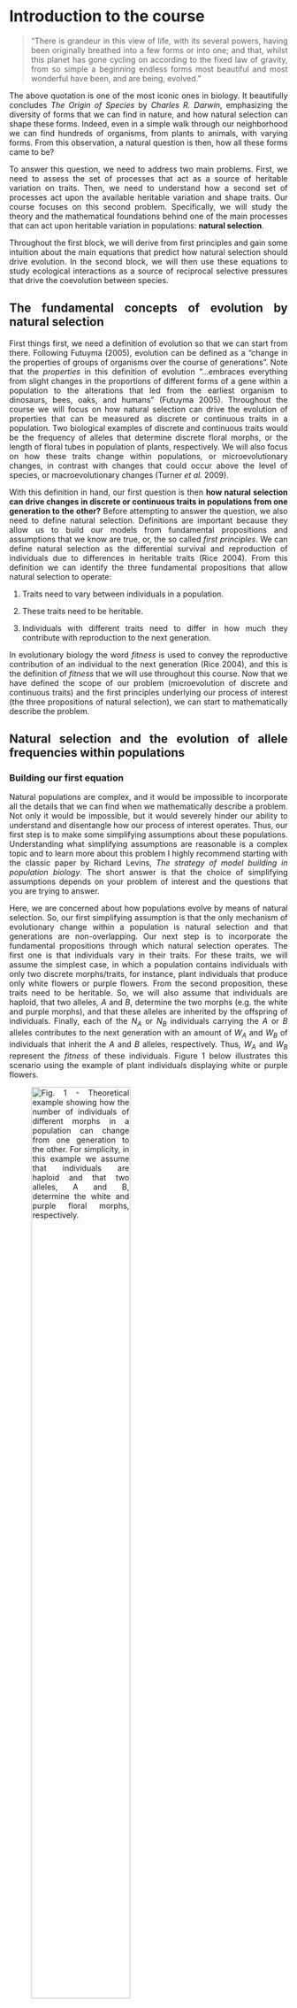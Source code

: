```{=html}
<style>
body {
text-align: justify}
</style>
```
# Introduction to the course

> "There is grandeur in this view of life, with its several powers, having been originally breathed into a few forms or into one; and that, whilst this planet has gone cycling on according to the fixed law of gravity, from so simple a beginning endless forms most beautiful and most wonderful have been, and are being, evolved."

The above quotation is one of the most iconic ones in biology. It beautifully concludes *The* *Origin of Species* by *Charles R. Darwin*, emphasizing the diversity of forms that we can find in nature, and how natural selection can shape these forms. Indeed, even in a simple walk through our neighborhood we can find hundreds of organisms, from plants to animals, with varying forms. From this observation, a natural question is then, how all these forms came to be?

To answer this question, we need to address two main problems. First, we need to assess the set of processes that act as a source of heritable variation on traits. Then, we need to understand how a second set of processes act upon the available heritable variation and shape traits. Our course focuses on this second problem. Specifically, we will study the theory and the mathematical foundations behind one of the main processes that can act upon heritable variation in populations: **natural selection**.

Throughout the first block, we will derive from first principles and gain some intuition about the main equations that predict how natural selection should drive evolution. In the second block, we will then use these equations to study ecological interactions as a source of reciprocal selective pressures that drive the coevolution between species.

## The fundamental concepts of evolution by natural selection

First things first, we need a definition of evolution so that we can start from there. Following Futuyma (2005), evolution can be defined as a "change in the properties of groups of organisms over the course of generations". Note that the *properties* in this definition of evolution "...embraces everything from slight changes in the proportions of different forms of a gene within a population to the alterations that led from the earliest organism to dinosaurs, bees, oaks, and humans" (Futuyma 2005). Throughout the course we will focus on how natural selection can drive the evolution of properties that can be measured as discrete or continuous traits in a population. Two biological examples of discrete and continuous traits would be the frequency of alleles that determine discrete floral morphs, or the length of floral tubes in population of plants, respectively. We will also focus on how these traits change within populations, or microevolutionary changes, in contrast with changes that could occur above the level of species, or macroevolutionary changes (Turner *et al.* 2009).

With this definition in hand, our first question is then **how natural selection can drive changes in discrete or continuous traits in populations from one generation to the other?** Before attempting to answer the question, we also need to define natural selection. Definitions are important because they allow us to build our models from fundamental propositions and assumptions that we know are true, or, the so called *first principles*. We can define natural selection as the differential survival and reproduction of individuals due to differences in heritable traits (Rice 2004). From this definition we can identify the three fundamental propositions that allow natural selection to operate:

1.  Traits need to vary between individuals in a population.

2.  These traits need to be heritable.

3.  Individuals with different traits need to differ in how much they contribute with reproduction to the next generation.

In evolutionary biology the word *fitness* is used to convey the reproductive contribution of an individual to the next generation (Rice 2004), and this is the definition of *fitness* that we will use throughout this course. Now that we have defined the scope of our problem (microevolution of discrete and continuous traits) and the first principles underlying our process of interest (the three propositions of natural selection), we can start to mathematically describe the problem.

## Natural selection and the evolution of allele frequencies within populations

### Building our first equation

Natural populations are complex, and it would be impossible to incorporate all the details that we can find when we mathematically describe a problem. Not only it would be impossible, but it would severely hinder our ability to understand and disentangle how our process of interest operates. Thus, our first step is to make some simplifying assumptions about these populations. Understanding what simplifying assumptions are reasonable is a complex topic and to learn more about this problem I highly recommend starting with the classic paper by Richard Levins, *The strategy of model building in population biology*. The short answer is that the choice of simplifying assumptions depends on your problem of interest and the questions that you are trying to answer.

Here, we are concerned about how populations evolve by means of natural selection. So, our first simplifying assumption is that the only mechanism of evolutionary change within a population is natural selection and that generations are non-overlapping. Our next step is to incorporate the fundamental propositions through which natural selection operates. The first one is that individuals vary in their traits. For these traits, we will assume the simplest case, in which a population contains individuals with only two discrete morphs/traits, for instance, plant individuals that produce only white flowers or purple flowers. From the second proposition, these traits need to be heritable. So, we will also assume that individuals are haploid, that two alleles, $A$ and $B$, determine the two morphs (e.g. the white and purple morphs), and that these alleles are inherited by the offspring of individuals. Finally, each of the $N_A$ or $N_B$ individuals carrying the $A$ or $B$ alleles contributes to the next generation with an amount of $W_A$ and $W_B$ of individuals that inherit the $A$ and $B$ alleles, respectively. Thus, $W_A$ and $W_B$ represent the *fitness* of these individuals. Figure 1 below illustrates this scenario using the example of plant individuals displaying white or purple flowers.

![Fig. 1 - Theoretical example showing how the number of individuals of different morphs in a population can change from one generation to the other. For simplicity, in this example we assume that individuals are haploid and that two alleles, A and B, determine the white and purple floral morphs, respectively.](figs/fig1.png){width="65%"}

$\\$

Under the above assumptions, in the next generation the total number of individuals carrying the allele $A$ in the population will depend on how much each individual contribute with offspring to the next generation. Mathematically, this is equivalent to multiply the current number of individuals carrying the allele $A$, with their *fitness*, as follows:

$$N_{A}^{(t+1)}=N_{A}^{(t)}W_{A}^{(t)}$$

where the superscripts $(t)$ and $(t+1)$ denotes the current and the next generation, respectively. Similarly, the following equation describes the number of individuals carrying the $B$ allele in the next generation: $$N_{B}^{(t+1)}=N_{B}^{(t)}W_{B}^{(t)}$$ However, we are interested in how the frequencies of these alleles change, not the absolute number of individuals. Since there are only two alleles in the population, if we find the frequency - $p$ - of allele $A$, then the frequency of $B$ is equal to $(1-p)$. The frequency of $A$ in the next generation is equal to the number of individuals carrying $A$, divided by total number of individuals in the next generation, $\frac{N_{A}^{(t+1)}}{N^{(t+1)}}$. We already know what $N_{A}^{(t+1)}$ is, so our next step is to find what will be the total number of individuals in the next generation, $N^{(t+1)}$. From the two equations above, we know that the total population size at the next generation is equal to:

$$N^{(t+1)}=N_{A}^{(t)}W_{A}^{(t)}+N_{B}^{(t)}W_{B}^{(t)}$$

We also know that at the current generation, the number of individuals carrying the allele $A$, $N_{A}^{(t)}$, is equal to the frequency of $A$, multiplied by the total number of individuals in the population, that is $N_{A}^{(t)}=p^{(t)}N^{(t)}$. In a similar way, $N_{B}^{(t)}=(1-p^{(t)})N^{(t)}$. If we plug in these equivalences in the equation above, we get to the following one:

$$
\begin{aligned}
N^{(t+1)}&=N_{A}^{(t)}W_{A}^{(t)}+N_{B}^{(t)}W_{B}^{(t)} \\
N^{(t+1)}&=p^{(t)}N^{(t)}W_{A}^{(t)}+(1-p^{(t)})N^{(t)}W_{B}^{(t)}
\end{aligned}
$$

Further putting the $N^{(t)}$ that appears at the right-hand side in evidence leads to:

$$
\begin{aligned}
N^{(t+1)}&=p^{(t)}N^{(t)}W_{A}^{(t)}+(1-p^{(t)})N^{(t)}W_{B}^{(t)} \\
N^{(t+1)}&=N^{(t)}\left[p^{(t)}W_{A}^{(t)}+(1-p^{(t)})W_{B}^{(t)} \right] \\
N^{(t+1)}&=N^{(t)}\overline{W}^{(t)}
\end{aligned}
$$ where $\overline{W}^{(t)}=p^{(t)}W_{A}^{(t)}+(1-p^{(t)})W_{B}^{(t)}$ is the average fitness of the population.

$$\begin{aligned}
\frac{N_{A}^{(t+1)}}{N^{(t+1)}}&=\frac{N_{A}^{(t)}W_{A}^{(t)}}{N^{(t)}\overline{W}^{(t)}} \\
p^{(t+1)}&=\frac{p^{(t)}W_{A}^{(t)}}{\overline{W}^{(t)}}
\end{aligned}$$

Now, lets try to understand what the equation above is telling us: at the next generation, the frequency of the allele $A$ in the population will depend on the current frequency of $A$, multiplied by the fraction $\frac{W_{A}^{(t)}}{\overline{W}^{(t)}}$. This fraction represents the fitness of $A$ relative to the average fitness in the population. On the one hand, if the fitness of $A$ is larger than the average of the population, the fraction is higher than 1, and the frequency of $A$ will increase in the next generation. On the other hand, when $W_{A}^{(t)} < \overline{W}^{(t)}$, the fraction will be smaller than 1 and the frequency of $A$ will decrease. What the equation is describing makes complete sense. If individuals of $A$ reproduce more than the average, then, the frequency of $A$ increases. This is exactly the way that we expect natural selection to operate, but now, we are able to *quantify* this expected outcome.

### Wright's equation for the adaptive landscape of alleles

We can gain further insight about how selection drive the frequencies of alleles if we come up with an expression for the *change* in the frequency over generations, instead of just the frequency at the next generation. Mathematically, this is described by the difference $p^{(t+1)} - p^{(t)}$, or $\Delta p$ . Plugging in the expression for $p^{(t+1)}$ that we just derived leads to the following equation:

$$\begin{aligned}
\Delta p&=p^{(t+1)} - p^{(t)} \\
\Delta p&=\frac{p^{(t)}W_{A}^{(t)}}{\overline{W}^{(t)}} - p^{(t)} \\
\Delta p&=\frac{p^{(t)}W_{A}^{(t)}}{\overline{W}^{(t)}} - \frac{p^{(t)}\overline{W}^{(t)}}{\overline{W}^{(t)}} \\
\Delta p&=p^{(t)}\frac{\left(W_{A}^{(t)}-\overline{W}^{(t)}\right)}{\overline{W}^{(t)}}
\end{aligned}$$

Substituting $\overline{W}^{(t)}$ in the numerator with $p^{(t)}W_{A}^{(t)}+(1-p^{(t)})W_{B}^{(t)}$ leads to:

$$\begin{aligned}
\Delta p&=p^{(t)}\frac{\left[W_{A}^{(t)}-p^{(t)}W_{A}^{(t)}-(1-p^{(t)})W_{B}^{(t)}\right]}{\overline{W}^{(t)}} \\
\Delta p&=p^{(t)}\frac{\left[(1-p^{(t)})W_{A}^{(t)}-(1-p^{(t)})W_{B}^{(t)}\right]}{\overline{W}^{(t)}} \\
\Delta p&=p^{(t)}(1-p^{(t)})\frac{\left(W_{A}^{(t)}-W_{B}^{(t)}\right)}{\overline{W}^{(t)}}
\end{aligned}$$

This equation show that the change in the frequency of the $A$ allele depends on two components. First, it depends on $p^{(t)}(1-p^{(t)})$. This term is the product of the frequencies of $A$ and $B$, which, from probability theory, represents the variance in frequencies. From this interpretation, the term $p^{(t)}(1-p^{(t)})$ is the amount of genetic variance within the population. Second, the change in frequency also depends on the term $\frac{\left(W_{A}-W_{B}^{(t)}\right)}{\overline{W}^{(t)}}$, representing the difference in fitness between individuals carrying the $A$ or $B$ alleles. When $W_{A}>W_{B}$, this term is positive and it is negative when $W_{A}<W_{B}$. Therefore, the equation shows that selection drives evolutionary changes depending on the amount of the available genetic variance within the population and differences in fitness. On the one hand genetic variance scales the amount of evolutionary change that can occur, such that if there is no genetic variance, i.e., $p\neq 1$ and $p\neq 0$, no change occurs. On the other hand, differences in fitness control the direction of the evolutionary changes. Since the variance is always a positive number, when $W_{A}>W_{B}$, $\Delta p$ is also positive and the frequency of $p$ increases. In contrast, when $W_{A}<W_{B}$, $\Delta p$ will be negative and the frequency of $p$ decreases. If there are no differences in fitness, or $W_{A} = W_{B}$, there is no evolutionary change. Once more, this behavior makes complete sense from what we would expect from evolution by natural selection.

The equation above for the change in allele frequencies was the one derived by Sewall Wright in 1937 in the classic paper *The distribution of gene frequencies in populations*. The key idea of the paper was identifying that the term $\left(W_{A}^{(t)}-W_{B}^{(t)}\right)$ corresponds to the derivative of the average fitness of the population, relative to the frequency of allele $p$, as follows:

$$\begin{aligned}
\frac{\partial \overline{W}^{(t)}}{\partial p} &= \frac{\partial}{\partial p^{(t)}}p^{(t)}W_{A}^{(t)} + \frac{\partial}{\partial p^{(t)}}(1-p^{(t)})W_{B}^{(t)} \\
\frac{\partial \overline{W}^{(t)}}{\partial p^{(t)}} &=  W_{A}^{(t)} - W_{B}^{(t)}
\end{aligned}$$

This result holds whenever the *fitness* of alleles does not depend on their frequencies, or, in other words, when *fitness* is frequency independent. The result above allow us to rewrite the equation for the change in allele frequencies as follows:

$$
\Delta p=p^{(t)}(1-p^{(t)})\frac{\partial ln\overline{W}^{(t)}}{\partial p^{(t)}}
$$ where the *ln* term in $\frac{\partial ln\overline{W}^{(t)}}{\partial p^{(t)}}$ comes from the calculus rule that $\frac{1}{x}\frac{d}{dx} = \frac{dlnx}{dx}$.

Rewriting the equation in terms of this derivative is key to understand the concept of how natural selection drive adaptations in populations. A derivative represents the slope of a curve at a point. In turn, the average *fitness* of a population represents its growth rate. Thus, we can think about the derivative of the average fitness relative to the frequency of an allele as a population "climbing" a slope that is defined by the growth rate of the population. Visually this can be represented with the relationship between the average fitness of the population and the frequency of a given allele, as the figure below shows:

![Fig. 2 - Hypothetical example of the relationship between the average fitness of a population and the frequency of an allele (p). The dashed line represents the point at which the slope (the derivative) is equal to 0. In the points to the left of the dashed line, the slope is positive, and selection favors an increase in the frequency of the allele. In contrast, the slope is negative in the points to the right of the dashed line and selection favors a decrease in the frequency of the allele. Importantly, across all points selection will drive the frequencies of the allele in the direction at which the average fitness of the population increases.](figs/fig2.png){width="50%"}

$\\$

The figure above illustrates the concept introduced by Wright (1937) of an *adaptive landscape*. In evolutionary biology, the *adaptive landscape* depicts the relationship between the average fitness of a population and the values of traits, which, in our example, are the frequencies of alleles. From the figure and the interpretation of the derivative outlined above, we can see the natural selection will drive the evolution of allele frequencies in the direction that increases the average fitness of the population. This provides a mathematical formulation and proof of the intuitive concept of how natural selection favors *adaptations* in populations. This relationship always holds whenever *fitness* is frequency-independent, but not when *fitness* is frequency-dependent as we will see next in the exercise session.

Going back to our initial question: **how natural selection can drive changes in discrete or continuous traits in populations from one generation to the other?** Using Wright's equation we now can partially answer this question. For discrete traits, for instance, alleles, we learned that selection will favor the evolution of an increased frequency of alleles that maximize the average *fitness* of the population, leading to *adaptations*. The rate at which the population evolves will depend on the available genetic variation in the population, as well as how large are the differences in *fitness* between individuals carrying different alleles.

### References

Darwin, Charles Robert. 1861. *On the Origin of Species by Means of Natural Selection, or the Preservation of Favoured Races in the Struggle for Life*. 3d edition. London: John Murray.

Futuyma, Douglas. 2005. *Evolution*. Sunderland, MA: Sinauer Associates.

Levins, R. 1966. The strategy of model building in population biology. American Scientist 54 (4): 421--31.

Rice, Sean H. 2004. *Evolutionary Theory: Mathematical and Conceptual Foundations*. New York, NY: Oxford University Press.

Turner, Derek and Joyce C. Havstad. 2019. Philosophy of Macroevolution. *The Stanford Encyclopedia of Philosophy* (Summer 2019 Edition), Edward N. Zalta (ed.). Available in: <https://plato.stanford.edu/archives/sum2019/entries/macroevolution>.

Wright, S. 1937. The distribution of gene frequencies in populations. *Proceedings of the National Academy of Sciences of the United States of America* 23 (6): 307--20.
